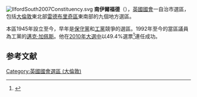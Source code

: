 [[File:IlfordSouth2007Constituency.svg|right]]
'''南伊爾福德'''（{{lang-en|Ilford South}}），[[英國|英國]][[英國國會|國會]]一自治市選區，包括[[大倫敦|大倫敦]]東北部[[雷德布里奇區|雷德布里奇區]]東南部的九個地方選區。

本區1945年設立至今，早年是[[保守黨_(英國)|保守黨]]和[[工黨_(英國)|工黨]]競爭的選區。1992年至今的當區議員為工黨的[[邁克·加佩斯|邁克·加佩斯]]。他在[[2010年英國大選|2010年大選中]]以49.4%選票<ref>{{cite news
|publisher=[[英國廣播公司|英國廣播公司]]
|date=2010年5月7日
|title=Election 2010/Constituency/Ilford South
|url=http://news.bbc.co.uk/1/shared/election2010/results/constituency/c33.stm
|accessdate=2010年10月3日
|archive-date=2020年7月27日
|archive-url=https://web.archive.org/web/20200727170125/http://news.bbc.co.uk/1/shared/election2010/results/constituency/c33.stm
|dead-url=no
}}</ref>連任成功。
==参考文献==
{{reflist}}

{{DEFAULTSORT:Ilford North (UK Parliament constituency)}}
{{英國國會選區 (倫敦)}}
[[Category:英國國會選區_(大倫敦)|Category:英國國會選區 (大倫敦)]]